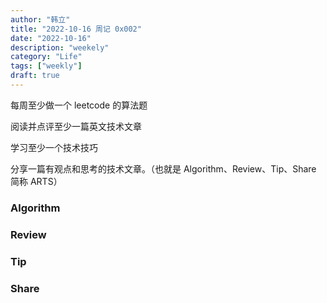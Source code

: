 ```yaml
---
author: "韩立"
title: "2022-10-16 周记 0x002"
date: "2022-10-16"
description: "weekely"
category: "Life"
tags: ["weekly"]
draft: true
---
```


每周至少做一个 leetcode 的算法题

阅读并点评至少一篇英文技术文章

学习至少一个技术技巧

分享一篇有观点和思考的技术文章。（也就是 Algorithm、Review、Tip、Share 简称 ARTS）

### Algorithm

### Review

### Tip

### Share
